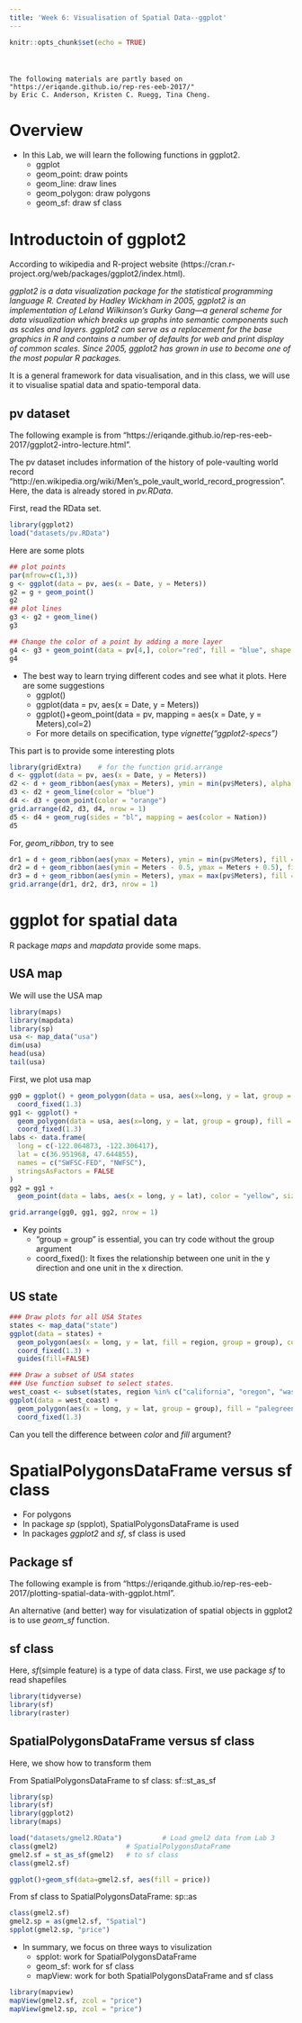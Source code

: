 ```yaml
---
title: 'Week 6: Visualisation of Spatial Data--ggplot'
---
```


<div style="margin-bottom:50px;">
```r
knitr::opts_chunk$set(echo = TRUE)
```

</div>


```
The following materials are partly based on "https://eriqande.github.io/rep-res-eeb-2017/" 
by Eric C. Anderson, Kristen C. Ruegg, Tina Cheng.
```

# Overview
* In this Lab, we will learn the following functions in ggplot2. 
  + ggplot
  + geom_point: draw points
  + geom_line: draw lines
  + geom_polygon: draw polygons
  + geom_sf: draw sf class


# Introductoin of ggplot2
According to wikipedia and R-project website (https://cran.r-project.org/web/packages/ggplot2/index.html). 

*ggplot2 is a data visualization package for the statistical programming language R. Created by Hadley Wickham in 2005, ggplot2 is an implementation of Leland Wilkinson's Gurky Gang—a general scheme for data visualization which breaks up graphs into semantic components such as scales and layers. ggplot2 can serve as a replacement for the base graphics in R and contains a number of defaults for web and print display of common scales. Since 2005, ggplot2 has grown in use to become one of the most popular R packages.*

It is a general framework for data visualisation, and in this class, we will use it to visualise spatial data and spatio-temporal data. 

## pv dataset
The following example is from "https://eriqande.github.io/rep-res-eeb-2017/ggplot2-intro-lecture.html". 

The pv dataset includes information of  the history of pole-vaulting world record "http://en.wikipedia.org/wiki/Men's_pole_vault_world_record_progression". Here, the data is already stored in *pv.RData*. 

First, read the RData set. 
```r

library(ggplot2)
load("datasets/pv.RData")
```

Here are some plots
```r
## plot points
par(mfrow=c(1,3))
g <- ggplot(data = pv, aes(x = Date, y = Meters))
g2 = g + geom_point()
g2
## plot lines
g3 <- g2 + geom_line()
g3

## Change the color of a point by adding a more layer
g4 <- g3 + geom_point(data = pv[4,], color="red", fill = "blue", shape = 21, size = 4, stroke =2) 
g4  
```

* The best way to learn trying different codes and see what it plots. Here are some suggestions
  + ggplot()
  + ggplot(data = pv, aes(x = Date, y = Meters))
  + ggplot()+geom_point(data = pv, mapping = aes(x = Date, y = Meters),col=2)
  + For more details on specification, type *vignette("ggplot2-specs")*




This part is to provide some interesting plots
```r
library(gridExtra)    # for the function grid.arrange
d <- ggplot(data = pv, aes(x = Date, y = Meters))
d2 <- d + geom_ribbon(aes(ymax = Meters), ymin = min(pv$Meters), alpha = 0.4, fill = "turquoise")
d3 <- d2 + geom_line(color = "blue")
d4 <- d3 + geom_point(color = "orange")
grid.arrange(d2, d3, d4, nrow = 1)
d5 <- d4 + geom_rug(sides = "bl", mapping = aes(color = Nation))
d5
```

For, *geom_ribbon*, try to see
```r
dr1 = d + geom_ribbon(aes(ymax = Meters), ymin = min(pv$Meters), fill = "grey70") + geom_line(aes(y = Meters))
dr2 = d + geom_ribbon(aes(ymin = Meters - 0.5, ymax = Meters + 0.5), fill = "grey70") + geom_line(aes(y = Meters))+ geom_point()
dr3 = d + geom_ribbon(aes(ymin = Meters), ymax = max(pv$Meters), fill = "grey70") + geom_line(aes(y = Meters))
grid.arrange(dr1, dr2, dr3, nrow = 1)
```






\newpage

# ggplot for spatial data

R package *maps* and *mapdata* provide some maps. 

## USA map
We will use the USA map
```r
library(maps)
library(mapdata)
library(sp)
usa <- map_data("usa")
dim(usa)
head(usa)
tail(usa)
```

First, we plot usa map
```r
gg0 = ggplot() + geom_polygon(data = usa, aes(x=long, y = lat, group = group)) + 
  coord_fixed(1.3)
gg1 <- ggplot() + 
  geom_polygon(data = usa, aes(x=long, y = lat, group = group), fill = "violet", color = "blue") + 
  coord_fixed(1.3)
labs <- data.frame(
  long = c(-122.064873, -122.306417),
  lat = c(36.951968, 47.644855),
  names = c("SWFSC-FED", "NWFSC"),
  stringsAsFactors = FALSE
)  
gg2 = gg1 + 
  geom_point(data = labs, aes(x = long, y = lat), color = "yellow", size = 2)

grid.arrange(gg0, gg1, gg2, nrow = 1)
```

* Key points
  + "group = group" is essential, you can try code without the group argument
  + coord_fixed(): It fixes the relationship between one unit in the y direction and one unit in the x direction. 



## US state
```r
### Draw plots for all USA States
states <- map_data("state")
ggplot(data = states) + 
  geom_polygon(aes(x = long, y = lat, fill = region, group = group), color = "white") + 
  coord_fixed(1.3) +
  guides(fill=FALSE) 

### Draw a subset of USA states
### Use function subset to select states. 
west_coast <- subset(states, region %in% c("california", "oregon", "washington"))
ggplot(data = west_coast) + 
  geom_polygon(aes(x = long, y = lat, group = group), fill = "palegreen", color = "black") + 
  coord_fixed(1.3)
```

Can you tell the difference between *color* and *fill* argument? 


# SpatialPolygonsDataFrame versus sf class

* For polygons
+ In package *sp* (spplot), SpatialPolygonsDataFrame is used
+ In packages *ggplot2* and *sf*, sf class is used

## Package sf

The following example is from "https://eriqande.github.io/rep-res-eeb-2017/plotting-spatial-data-with-ggplot.html".

An alternative (and better) way for visulatization of spatial objects in ggplot2 is to use *geom_sf* function. 


## sf class
Here, *sf*(simple feature) is a type of data class. First, we use package *sf* to read shapefiles

```r
library(tidyverse)
library(sf)
library(raster)
```


## SpatialPolygonsDataFrame versus sf class


Here, we show how to transform them


From SpatialPolygonsDataFrame to sf class: sf::st_as_sf
```r
library(sp)
library(sf)
library(ggplot2)
library(maps)
```


```r
load("datasets/gmel2.RData")          # Load gmel2 data from Lab 3
class(gmel2)                 # SpatialPolygonsDataFrame
gmel2.sf = st_as_sf(gmel2)   # to sf class
class(gmel2.sf)

ggplot()+geom_sf(data=gmel2.sf, aes(fill = price))

```
From sf class to SpatialPolygonsDataFrame: sp::as
```r
class(gmel2.sf)
gmel2.sp = as(gmel2.sf, "Spatial")
spplot(gmel2.sp, "price")
```
* In summary, we focus on three ways to visulization
  + spplot:    work for SpatialPolygonsDataFrame
  + geom_sf:   work for sf class
  + mapView:   work for both SpatialPolygonsDataFrame and sf class

```r
library(mapview)
mapView(gmel2.sf, zcol = "price")
mapView(gmel2.sp, zcol = "price")   
```
